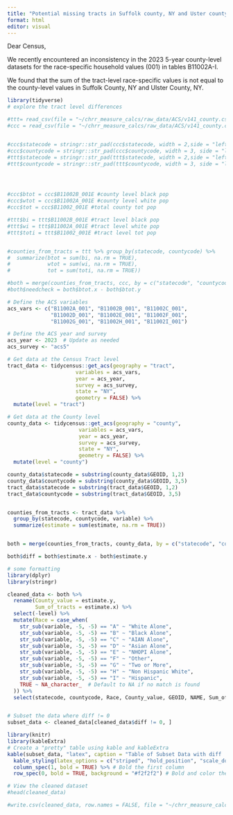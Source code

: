 ```yaml
---
title: "Potential missing tracts in Suffolk county, NY and Uster county, NY"
format: html
editor: visual
---
```


Dear Census,

We recently encountered an inconsistency in the 2023 5-year county-level datasets for the race-specific household values (001) in tables B11002A-I.

We found that the sum of the tract-level race-specific values is not equal to the county-level values in Suffolk County, NY and Ulster County, NY.

```r
library(tidyverse)
# explore the tract level differences 

#ttt= read_csv(file = "~/chrr_measure_calcs/raw_data/ACS/v141_county.csv")
#ccc = read_csv(file = "~/chrr_measure_calcs/raw_data/ACS/v141_county.csv")


#ccc$statecode = stringr::str_pad(ccc$statecode, width = 2,side = "left", pad = "0")
#ccc$countycode = stringr::str_pad(ccc$countycode, width = 3, side = "left", pad = "0")
#ttt$statecode = stringr::str_pad(ttt$statecode, width = 2,side = "left", pad = "0")
#ttt$countycode = stringr::str_pad(ttt$countycode, width = 3, side = "left", pad = "0")




#ccc$btot = ccc$B11002B_001E #county level black pop  
#ccc$wtot = ccc$B11002A_001E #county level white pop 
#ccc$tot = ccc$B11002_001E #total county tot pop 

#ttt$bi = ttt$B11002B_001E #tract level black pop
#ttt$wi = ttt$B11002A_001E #tract level white pop 
#ttt$toti = ttt$B11002_001E #tract level tot pop 


#counties_from_tracts = ttt %>% group_by(statecode, countycode) %>% 
#  summarize(btot = sum(bi, na.rm = TRUE), 
#            wtot = sum(wi, na.rm = TRUE), 
#            tot = sum(toti, na.rm = TRUE))

#both = merge(counties_from_tracts, ccc, by = c("statecode", "countycode"))
#both$needcheck = both$btot.x - both$btot.y


```

```r
# Define the ACS variables
acs_vars <- c("B11002A_001", "B11002B_001", "B11002C_001",
              "B11002D_001", "B11002E_001", "B11002F_001",
              "B11002G_001", "B11002H_001", "B11002I_001")

# Define the ACS year and survey
acs_year <- 2023  # Update as needed
acs_survey <- "acs5"

# Get data at the Census Tract level
tract_data <- tidycensus::get_acs(geography = "tract", 
                      variables = acs_vars, 
                      year = acs_year, 
                      survey = acs_survey, 
                      state = "NY", 
                      geometry = FALSE) %>%
  mutate(level = "tract")

# Get data at the County level
county_data <- tidycensus::get_acs(geography = "county", 
                       variables = acs_vars, 
                       year = acs_year, 
                       survey = acs_survey, 
                       state = "NY", 
                       geometry = FALSE) %>%
  mutate(level = "county")

county_data$statecode = substring(county_data$GEOID, 1,2)
county_data$countycode = substring(county_data$GEOID, 3,5)
tract_data$statecode = substring(tract_data$GEOID, 1,2)
tract_data$countycode = substring(tract_data$GEOID, 3,5)


counties_from_tracts <- tract_data %>%
  group_by(statecode, countycode, variable) %>%
  summarize(estimate = sum(estimate, na.rm = TRUE))


both = merge(counties_from_tracts, county_data, by = c("statecode", "countycode", "variable"))

both$diff = both$estimate.x - both$estimate.y
```

```r
# some formatting 
library(dplyr)
library(stringr)

cleaned_data <- both %>%
  rename(County_value = estimate.y, 
         Sum_of_tracts = estimate.x) %>%
  select(-level) %>%
  mutate(Race = case_when(
    str_sub(variable, -5, -5) == "A" ~ "White Alone",
    str_sub(variable, -5, -5) == "B" ~ "Black Alone",
    str_sub(variable, -5, -5) == "C" ~ "AIAN Alone",
    str_sub(variable, -5, -5) == "D" ~ "Asian Alone",
    str_sub(variable, -5, -5) == "E" ~ "NHOPI Alone",
    str_sub(variable, -5, -5) == "F" ~ "Other",
    str_sub(variable, -5, -5) == "G" ~ "Two or More",
    str_sub(variable, -5, -5) == "H" ~ "Non Hispanic White",
    str_sub(variable, -5, -5) == "I" ~ "Hispanic",
    TRUE ~ NA_character_  # Default to NA if no match is found
  )) %>%
  select(statecode, countycode, Race, County_value, GEOID, NAME, Sum_of_tracts, diff)  # Reorder columns


# Subset the data where diff != 0
subset_data <- cleaned_data[cleaned_data$diff != 0, ]

library(knitr)
library(kableExtra)
# Create a "pretty" table using kable and kableExtra
kable(subset_data, "latex", caption = "Table of Subset Data with diff != 0") %>%
  kable_styling(latex_options = c("striped", "hold_position", "scale_down")) %>%
  column_spec(1, bold = TRUE) %>% # Bold the first column
  row_spec(0, bold = TRUE, background = "#f2f2f2") # Bold and color the header row

# View the cleaned dataset
#head(cleaned_data)

#write.csv(cleaned_data, row.names = FALSE, file = "~/chrr_measure_calcs/tempfiles/all_race_discrepancies.csv")
```

